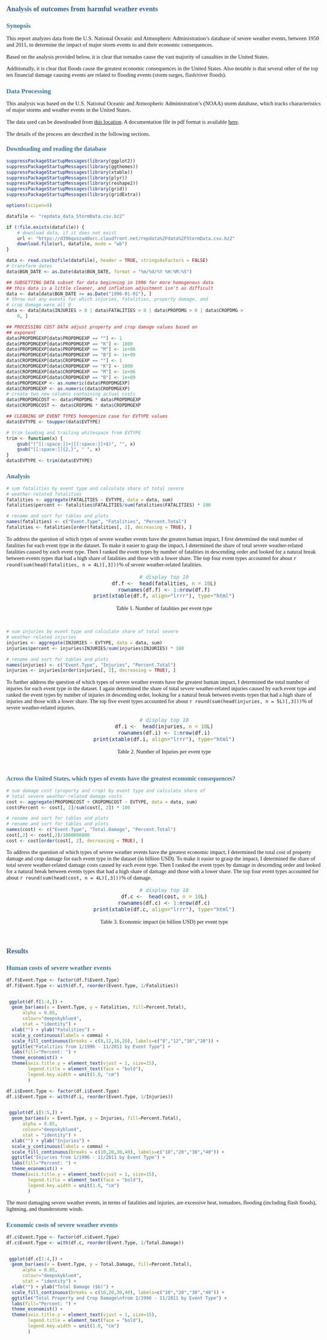 
<style type="text/css">
  
  body  {
    padding-top: 1em;
    margin: auto; 
    max-width: 60em; 
  }


p {
  font-family: Calibri;
  font-size: 11pt;
  /* width: 99%; */
    margin-bottom: 10pt;
}

table {
  margin: auto;
  margin-top: 1em;
  margin-bottom: 1em;
  border: none;
}

caption {
  padding: 0 0 10px 0;
  width: 700px;   
  font: italic 11px "Trebuchet MS", Verdana, Arial, Helvetica, sans-serif;
  text-align: right;
}

th {
  font: bold 11px "Trebuchet MS", Verdana, Arial, Helvetica, sans-serif;
  color: #4f6b72;
    border-right: 1px solid #C1DAD7;
  border-bottom: 1px solid #C1DAD7;
  border-top: 1px solid #C1DAD7;
  letter-spacing: 2px;
  text-align: left;
  padding: 3px 3px 3px 3px;
  background: #D6E7EF url(images/bg_header.jpg) no-repeat;
    /*  #CAE8EA  */
}

th.nobg {
  border-top: 0;
  border-left: 0;
  border-right: 1px solid #C1DAD7;
  background: none;
}

td {
  border-right: 1px solid #C1DAD7;
  border-bottom: 1px solid #C1DAD7;
  background: #fff;
    padding: 3px 3px 3px 3px;
  color: #4f6b72;
}

td.alt {
  background: #F5FAFA;
    color: #797268;
}

th.spec {
  border-left: 1px solid #C1DAD7;
  border-top: 0;
  background: #fff url(images/bullet1.gif) no-repeat;
    font: bold 10px "Trebuchet MS", Verdana, Arial, Helvetica, sans-serif;
}

th.specalt {
  border-left: 1px solid #C1DAD7;
  border-top: 0;
  background: #f5fafa url(images/bullet2.gif) no-repeat;
    font: bold 10px "Trebuchet MS", Verdana, Arial, Helvetica, sans-serif;
  color: #797268;
}

/* Set the headings to correspond to Word-style */
  h1, h2, h3, h4, h5, h6 {
    /* margin: 4pt 0pt 6pt 0pt; */
      font-family: Cambria;
    font-weight: bold;
  }

/* h1 has a slightly larger top margins 
so we re-set that from the other*/
  h1 {
    /* margin: 24pt 0pt 6pt 0pt; */
      font-size: 14pt;
    color: #365F91;
  }


h2 {
  font-size: 13pt;
  color: #3A7296 /* #4F81BD; 407396 566D8C 3A7296 496F85 4B7C89 */
}

h3 {
  font-size: 12pt;
  color: #3A7296 /* #4F81BD; */
}

h4 {
  font-size: 12pt;
  font-weight: lighter;
  font-style: italic;
  color: #3A7296 /* #4F81BD; */
}

h5 {
  font-size: 11pt;
  font-weight: normal;
  color: #243F5D;
}

h6 {
  font-size: 11pt;
  font-weight: normal;
  font-style: italic;
  color: #243F5D;
}

div.centered 
{
  font-family: Calibri;
  font-size: 12pt;
  text-align: center;
}

div.centered table {
  width: 350px;
  margin: 0 auto; 
  text-align: left;
}

div.centered td:first-child {
  background: #D6E7EF url(images/bg_header.jpg) no-repeat;
}

</style>
  
# Analysis of outcomes from harmful weather events
  
  
## Synopsis

This report analyzes data from the U.S. National Oceanic and Atmospheric Administration's database of severe weather events, between 1950 and 2011, to determine the impact of major storm events to and their economic consequences.

Based on the analysis provided below, it is clear that tornados cause the vast majority of casualties in the United States.

Additionally, it is clear that floods cause the greatest economic consequences in the United States. Also notable is that several other of the top ten financial damage causing events are related to flooding events (storm surges, flash/river floods).

## Data Processing

This analysis was based on the U.S. National Oceanic and Atmospheric Administration's (NOAA) storm database, which tracks characteristics of major storms and weather events in the United States.

The data used can be downloaded from [this location](https://d396qusza40orc.cloudfront.net/repdata%2Fdata%2FStormData.csv.bz2). A documentation file in pdf format is available [here](https://d396qusza40orc.cloudfront.net/repdata%2Fpeer2_doc%2Fpd01016005curr.pdf).

The details of the process are described in the following sections.

### Downloading and reading the database

```r

suppressPackageStartupMessages(library(ggplot2))
suppressPackageStartupMessages(library(ggthemes))
suppressPackageStartupMessages(library(xtable))
suppressPackageStartupMessages(library(plyr))
suppressPackageStartupMessages(library(reshape2))
suppressPackageStartupMessages(library(grid))
suppressPackageStartupMessages(library(gridExtra))

options(scipen=9)
```

```r

datafile <- "repdata_data_StormData.csv.bz2"

if (!file.exists(datafile)) {
    # download data, if it does not exist
    url <- "https://d396qusza40orc.cloudfront.net/repdata%2Fdata%2FStormData.csv.bz2"
    download.file(url, datafile, mode = "wb")
}

data <- read.csv(bzfile(datafile), header = TRUE, stringsAsFactors = FALSE)
# transform dates
data$BGN_DATE <- as.Date(data$BGN_DATE, format = "%m/%d/%Y %H:%M:%S")

## SUBSETTING DATA subset for data beginning in 1996 for more homogenous data
## this data is a little cleaner, and inflation adjustment isn't as difficult
data <- data[data$BGN_DATE >= as.Date("1996-01-01"), ]
# throw out any events for which injuries, fatalities, property damage, and
# crop damage were all 0
data <- data[data$INJURIES > 0 | data$FATALITIES > 0 | data$PROPDMG > 0 | data$CROPDMG > 
    0, ]

## PROCESSING COST DATA adjust property and crop damage values based on
## exponent
data$PROPDMGEXP[data$PROPDMGEXP == ""] <- 1
data$PROPDMGEXP[data$PROPDMGEXP == "K"] <- 1000
data$PROPDMGEXP[data$PROPDMGEXP == "M"] <- 1e+06
data$PROPDMGEXP[data$PROPDMGEXP == "B"] <- 1e+09
data$CROPDMGEXP[data$CROPDMGEXP == ""] <- 1
data$CROPDMGEXP[data$CROPDMGEXP == "K"] <- 1000
data$CROPDMGEXP[data$CROPDMGEXP == "M"] <- 1e+06
data$CROPDMGEXP[data$CROPDMGEXP == "B"] <- 1e+09
data$PROPDMGEXP <- as.numeric(data$PROPDMGEXP)
data$CROPDMGEXP <- as.numeric(data$CROPDMGEXP)
# create two new columns containing actual costs
data$PROPDMGCOST <- data$PROPDMG * data$PROPDMGEXP
data$CROPDMGCOST <- data$CROPDMG * data$CROPDMGEXP

## CLEANING UP EVENT TYPES homogenize case for EVTYPE values
data$EVTYPE <- toupper(data$EVTYPE)

# trim leading and trailing whitespace from EVTYPE
trim <- function(x) {
    gsub("(^[[:space:]]+|[[:space:]]+$)", "", x)
    gsub("[[:space:]]{2,}", " ", x)
}
data$EVTYPE <- trim(data$EVTYPE)

```

## Analysis

```r
# sum fatalities by event type and calculate share of total severe
# weather-related fatalities
fatalities <- aggregate(FATALITIES ~ EVTYPE, data = data, sum)
fatalities$percent <- fatalities$FATALITIES/sum(fatalities$FATALITIES) * 100

# rename and sort for tables and plots
names(fatalities) <- c("Event.Type", "Fatalities", "Percent.Total")
fatalities <- fatalities[order(fatalities[, 2], decreasing = TRUE), ]
```

To address the question of which types of severe weather events have the greatest human impact, I first determined the total number of fatalities for each event type in the dataset. To make it easier to grasp the impact, I determined the share of total severe weather-related fatalities caused by each event type. Then I ranked the event types by number of fatalities in descending order and looked for a natural break between events types that had a high share of fatalities and those with a lower share. The top four event types accounted for about `r round(sum(head(fatalities, n = 4L)[,3]))`% of severe weather-related fatalities.

<div class="centered">
```r
# display top 10
df.f <-  head(fatalities, n = 10L)
rownames(df.f) <- 1:nrow(df.f)
print(xtable(df.f, align="lrrr"), type="html")
```
Table 1. Number of fatalities per event type
</div>

<br>

```r
# sum injuries by event type and calculate share of total severe
# weather-related injuries
injuries <- aggregate(INJURIES ~ EVTYPE, data = data, sum)
injuries$percent <- injuries$INJURIES/sum(injuries$INJURIES) * 100

# rename and sort for tables and plots
names(injuries) <- c("Event.Type", "Injuries", "Percent.Total")
injuries <- injuries[order(injuries[, 2], decreasing = TRUE), ]

```

To further address the question of which types of severe weather events have the greatest human impact, I determined the total number of injuries for each event type in the dataset. I again determined the share of total severe weather-related injuries caused by each event type and ranked the event types by number of injuries in descending order, looking for a natural break between events types that had a high share of injuries and those with a lower share. The top five event types accounted for about `r round(sum(head(injuries, n = 5L)[,3]))`% of severe weather-related injuries.

<div class="centered">
```r
# display top 10
df.i <-  head(injuries, n = 10L)
rownames(df.i) <- 1:nrow(df.i)
print(xtable(df.i, align="lrrr"), type="html")
```
Table 2. Number of Injuries per event type
</div>

<br>

### Across the United States, which types of events have the greatest economic consequences?

```r
# sum damage cost (property and crop) by event type and calculate share of
# total severe weather-related damage costs
cost <- aggregate(PROPDMGCOST + CROPDMGCOST ~ EVTYPE, data = data, sum)
cost$Percent <- cost[, 2]/sum(cost[, 2]) * 100

# rename and sort for tables and plots
# rename and sort for tables and plots
names(cost) <- c("Event.Type", "Total.Damage", "Percent.Total")
cost[,2] <- cost[,2]/1000000000
cost <- cost[order(cost[, 2], decreasing = TRUE), ]
```

To address the question of which types of severe weather events have the greatest economic impact, I determined the total cost of property damage and crop damage for each event type in the dataset (in billion USD). To make it easier to grasp the impact, I determined the share of total severe weather-related damage costs caused by each event type. Then I ranked the event types by damage in descending order and looked for a natural break between events types that had a high share of damage and those with a lower share. The top four event types accounted for about `r round(sum(head(cost, n = 4L)[,3]))`% of damage.

<div class="centered">
```r
# display top 10
df.c <-  head(cost, n = 10L)
rownames(df.c) <- 1:nrow(df.c)
print(xtable(df.c, align="lrrr"), type="html")
```
Table 3. Economic impact (in billion USD) per event type
</div>

<br>

# Results

## Human costs of severe weather events

```r

df.f$Event.Type <- factor(df.f$Event.Type)
df.f$Event.Type <- with(df.f, reorder(Event.Type, 1/Fatalities))


 ggplot(df.f[1:4,]) +
  geom_bar(aes(x = Event.Type, y = Fatalities, fill=Percent.Total),
      alpha = 0.85,
      colour="deepskyblue4",           
      stat = "identity") + 
  xlab("") + ylab("Fatalities") +
  scale_y_continuous(labels = comma) + 
  scale_fill_continuous(breaks = c(8,12,16,20), labels=c("8","12","16","20")) +
  ggtitle("Fatalities from 1/1996 - 11/2011 by Event Type") +
  labs(fill="Percent: ") +
  theme_economist() +
  theme(axis.title.y = element_text(vjust = 1, size=15),
        legend.title = element_text(face = "bold"),
        legend.key.width = unit(1.0, "cm")
        )
```

```r

df.i$Event.Type <- factor(df.i$Event.Type)
df.i$Event.Type <- with(df.i, reorder(Event.Type, 1/Injuries))


 ggplot(df.i[1:5,]) +
  geom_bar(aes(x = Event.Type, y = Injuries, fill=Percent.Total),
      alpha = 0.85,
      colour="deepskyblue4",           
      stat = "identity") + 
  xlab("") + ylab("Injuries") +
  scale_y_continuous(labels = comma) +
  scale_fill_continuous(breaks = c(10,20,30,40), labels=c("10","20","30","40")) +
  ggtitle("Injuries from 1/1996 - 11/2011 by Event Type") +
  labs(fill="Percent: ") +
  theme_economist() +
  theme(axis.title.y = element_text(vjust = 1, size=15),
        legend.title = element_text(face = "bold"),
        legend.key.width = unit(1.0, "cm")
        )
```

The most damaging severe weather events, in terms of fatalities and injuries, are excessive heat, tornadoes, flooding (including flash floods), lightning, and thunderstorm winds.

## Economic costs of severe weather events
    
```r

df.c$Event.Type <- factor(df.c$Event.Type)
df.c$Event.Type <- with(df.c, reorder(Event.Type, 1/Total.Damage))


 ggplot(df.c[1:4,]) +
  geom_bar(aes(x = Event.Type, y = Total.Damage, fill=Percent.Total),
      alpha = 0.85,
      colour="deepskyblue4",           
      stat = "identity") + 
  xlab("") + ylab("Total Damage ($b)") +
  scale_fill_continuous(breaks = c(10,20,30,40), labels=c("10","20","30","40")) +
  ggtitle("Total Property and Crop Damage\nfrom 1/1996 - 11/2011 by Event Type") +
  labs(fill="Percent: ") +
  theme_economist() +
  theme(axis.title.y = element_text(vjust = 1, size=15),
        legend.title = element_text(face = "bold"),
        legend.key.width = unit(1.0, "cm")
        )
```  




        
        